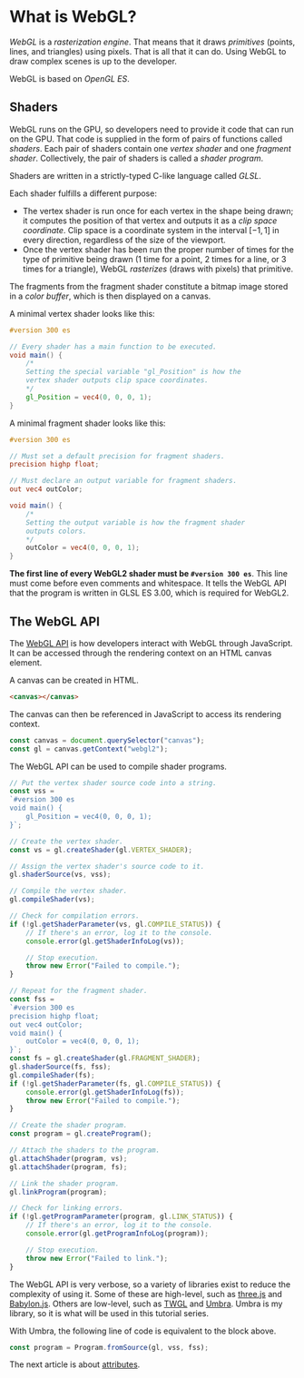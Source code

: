 # What is WebGL?

*WebGL* is a *rasterization engine*. That means that it draws *primitives* (points, lines, and triangles) using
pixels. That is all that it can do. Using WebGL to draw complex scenes is up to the developer.

WebGL is based on *OpenGL ES*.

## Shaders

WebGL runs on the GPU, so developers need to provide it code that can run on the GPU. That code is supplied in the
form of pairs of functions called *shaders*. Each pair of shaders contain one *vertex shader* and one *fragment shader*.
Collectively, the pair of shaders is called a *shader program*.

Shaders are written in a strictly-typed C-like language called *GLSL*.

Each shader fulfills a different purpose:

- The vertex shader is run once for each vertex in the shape being drawn; it computes the position of that vertex and
outputs it as a *clip space coordinate*. Clip space is a coordinate system in the interval $[-1,1]$ in every direction,
regardless of the size of the viewport.
- Once the vertex shader has been run the proper number of times for the type of primitive being drawn ($1$ time for a
point, $2$ times for a line, or $3$ times for a triangle), WebGL *rasterizes* (draws with pixels) that primitive.

The fragments from the fragment shader constitute a bitmap image stored in a *color buffer*, which is then displayed
on a canvas.

A minimal vertex shader looks like this:

```glsl
#version 300 es

// Every shader has a main function to be executed.
void main() {
	/*
	Setting the special variable "gl_Position" is how the
	vertex shader outputs clip space coordinates.
	*/
	gl_Position = vec4(0, 0, 0, 1);
}
```

A minimal fragment shader looks like this:

```glsl
#version 300 es

// Must set a default precision for fragment shaders.
precision highp float;

// Must declare an output variable for fragment shaders.
out vec4 outColor;

void main() {
	/*
	Setting the output variable is how the fragment shader
	outputs colors.
	*/
	outColor = vec4(0, 0, 0, 1);
}
```

**The first line of every WebGL2 shader must be `#version 300 es`**. This line must come before even comments and
whitespace. It tells the WebGL API that the program is written in GLSL ES 3.00, which is required for WebGL2.

## The WebGL API

The [WebGL API](https://developer.mozilla.org/en-US/docs/Web/API/WebGL_API) is how developers interact with WebGL
through JavaScript. It can be accessed through the rendering context on an HTML canvas element.

A canvas can be created in HTML.

```html
<canvas></canvas>
```

The canvas can then be referenced in JavaScript to access its rendering context.

```js
const canvas = document.querySelector("canvas");
const gl = canvas.getContext("webgl2");
```

The WebGL API can be used to compile shader programs.

```js
// Put the vertex shader source code into a string.
const vss =
`#version 300 es
void main() {
	gl_Position = vec4(0, 0, 0, 1);
}`;

// Create the vertex shader.
const vs = gl.createShader(gl.VERTEX_SHADER);

// Assign the vertex shader's source code to it.
gl.shaderSource(vs, vss);

// Compile the vertex shader.
gl.compileShader(vs);

// Check for compilation errors.
if (!gl.getShaderParameter(vs, gl.COMPILE_STATUS)) {
	// If there's an error, log it to the console.
	console.error(gl.getShaderInfoLog(vs));

	// Stop execution.
	throw new Error("Failed to compile.");
}

// Repeat for the fragment shader.
const fss =
`#version 300 es
precision highp float;
out vec4 outColor;
void main() {
	outColor = vec4(0, 0, 0, 1);
}`;
const fs = gl.createShader(gl.FRAGMENT_SHADER);
gl.shaderSource(fs, fss);
gl.compileShader(fs);
if (!gl.getShaderParameter(fs, gl.COMPILE_STATUS)) {
	console.error(gl.getShaderInfoLog(fs));
	throw new Error("Failed to compile.");
}

// Create the shader program.
const program = gl.createProgram();

// Attach the shaders to the program.
gl.attachShader(program, vs);
gl.attachShader(program, fs);

// Link the shader program.
gl.linkProgram(program);

// Check for linking errors.
if (!gl.getProgramParameter(program, gl.LINK_STATUS)) {
	// If there's an error, log it to the console.
	console.error(gl.getProgramInfoLog(program));

	// Stop execution.
	throw new Error("Failed to link.");
}
```

The WebGL API is very verbose, so a variety of libraries exist to reduce the complexity of using it. Some of these
are high-level, such as [three.js](https://threejs.org/) and [Babylon.js](https://www.babylonjs.com/). Others are
low-level, such as [TWGL](https://twgljs.org/) and [Umbra](https://umbra.lakuna.pw/). Umbra is my library, so
it is what will be used in this tutorial series.

With Umbra, the following line of code is equivalent to the block above.

```js
const program = Program.fromSource(gl, vss, fss);
```

The next article is about [attributes](/a/webgl/attributes).
